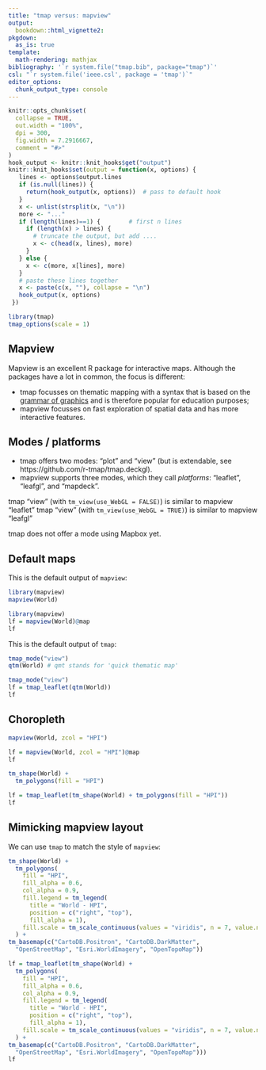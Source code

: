 ```yaml
---
title: "tmap versus: mapview"
output: 
  bookdown::html_vignette2:
pkgdown:
  as_is: true
template:
  math-rendering: mathjax
bibliography: '`r system.file("tmap.bib", package="tmap")`'
csl: "`r system.file('ieee.csl', package = 'tmap')`"
editor_options: 
  chunk_output_type: console
---
```


```r
knitr::opts_chunk$set(
  collapse = TRUE,
  out.width = "100%",
  dpi = 300,
  fig.width = 7.2916667,
  comment = "#>"
)
hook_output <- knitr::knit_hooks$get("output")
knitr::knit_hooks$set(output = function(x, options) {
   lines <- options$output.lines
   if (is.null(lines)) {
     return(hook_output(x, options))  # pass to default hook
   }
   x <- unlist(strsplit(x, "\n"))
   more <- "..."
   if (length(lines)==1) {        # first n lines
     if (length(x) > lines) {
       # truncate the output, but add ....
       x <- c(head(x, lines), more)
     }
   } else {
     x <- c(more, x[lines], more)
   }
   # paste these lines together
   x <- paste(c(x, ""), collapse = "\n")
   hook_output(x, options)
 })

```


```r
library(tmap)
tmap_options(scale = 1)
```

## Mapview

Mapview is an excellent R package for interactive maps. Although the packages have a lot in common, the focus is different:

* tmap focusses on thematic mapping with a syntax that is based on the [grammar of graphics](21_theory_gg) and is therefore popular for education purposes;
* mapview focusses on fast exploration of spatial data and has more interactive features.

## Modes / platforms

* tmap offers two modes: "plot" and "view" (but is extendable, see https://github.com/r-tmap/tmap.deckgl). 
* mapview supports three modes, which they call *platforms*: "leaflet", "leafgl", and "mapdeck".

tmap "view" (with `tm_view(use_WebGL = FALSE)`) is similar to mapview "leaflet"
tmap "view" (with `tm_view(use_WebGL = TRUE)`) is similar to mapview "leafgl"

tmap does not offer a mode using Mapbox yet.

## Default maps

This is the default output of `mapview`:

```r
library(mapview)
mapview(World)
```

```r
library(mapview)
lf = mapview(World)@map
lf
```




This is the default output of `tmap`:

```r
tmap_mode("view")
qtm(World) # qmt stands for 'quick thematic map'
```


```r
tmap_mode("view")
lf = tmap_leaflet(qtm(World))
lf
```

## Choropleth

```r
mapview(World, zcol = "HPI")
```

```r
lf = mapview(World, zcol = "HPI")@map
lf
```

```r
tm_shape(World) +
  tm_polygons(fill = "HPI")
```

```r
lf = tmap_leaflet(tm_shape(World) + tm_polygons(fill = "HPI"))
lf
```

## Mimicking mapview layout

We can use `tmap` to match the style of `mapview`:

```r
tm_shape(World) +
  tm_polygons(
    fill = "HPI",
    fill_alpha = 0.6,
    col_alpha = 0.9,
    fill.legend = tm_legend(
      title = "World - HPI",
      position = c("right", "top"), 
      fill_alpha = 1),
    fill.scale = tm_scale_continuous(values = "viridis", n = 7, value.na = "#BEBEBE")
  ) + 
tm_basemap(c("CartoDB.Positron", "CartoDB.DarkMatter", 
  "OpenStreetMap", "Esri.WorldImagery", "OpenTopoMap"))
```

```r
lf = tmap_leaflet(tm_shape(World) +
  tm_polygons(
    fill = "HPI",
    fill_alpha = 0.6,
    col_alpha = 0.9,
    fill.legend = tm_legend(
      title = "World - HPI",
      position = c("right", "top"), 
      fill_alpha = 1),
    fill.scale = tm_scale_continuous(values = "viridis", n = 7, value.na = "#BEBEBE")
  ) + 
tm_basemap(c("CartoDB.Positron", "CartoDB.DarkMatter", 
  "OpenStreetMap", "Esri.WorldImagery", "OpenTopoMap")))
lf
```
